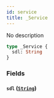 ```yaml
---
id: service
title: _Service
---
```


No description

```graphql
type _Service {
  sdl: String
}
```

### Fields

#### `sdl` ([`String`](/developer/api-reference/scalars/string))
